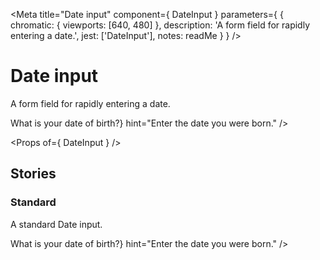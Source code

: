 
<Meta
  title="Date input"
  component={ DateInput }
  parameters={ {
    chromatic: { viewports: [640, 480] },
    description: 'A form field for rapidly entering a date.',
    jest: ['DateInput'],
    notes: readMe
  } }
/>

# Date input

A form field for rapidly entering a date.

<Preview withToolbar>
  <Story name="DateInput">
    <DateInput
      name="dob"
      label={<h2>What is your date of birth?</h2>}
      hint="Enter the date you were born."
    />
  </Story>
</Preview>

<Props of={ DateInput } />


## Stories
### Standard

A standard Date input.

<Preview>
  <Story name="Standard">
    <DateInput
      name="dob"
      label={<h2>What is your date of birth?</h2>}
      hint="Enter the date you were born."
    />
  </Story>
</Preview>
